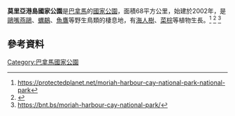 {{coords|23.498|N|75.712|W|display=title}}

'''莫里亞港島國家公園'''是[[巴拿馬|巴拿馬]]的[[國家公園|國家公園]]，面積68平方公里，始建於2002年，是[[鷗嘴燕鷗|鷗嘴燕鷗]]、[[蠣鷸科|蠣鷸]]、[[魚鷹|魚鷹]]等野生鳥類的棲息地，有[[海人樹屬|海人樹]]、[[菜棕|菜棕]]等植物生長。<ref>https://protectedplanet.net/moriah-harbour-cay-national-park-national-park</ref> <ref>{{cite web|url=https://blueprojectatlantis.org/new-marine-protected-areas-declared-in-the-bahamas/|title=New Marine Protected Areas Declared in The Bahamas! – Blue Project Atlantis|publisher=|accessdate=2021-02-13}}</ref> <ref>https://bnt.bs/moriah-harbour-cay-national-park/</ref>

==參考資料==
{{reflist}}

{{Panama-geo-stub}}
[[Category:巴拿馬國家公園|Category:巴拿馬國家公園]]